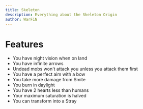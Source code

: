 ```yaml
---
title: Skeleton
description: Everything about the Skeleton Origin
author: WarFiN
---
```


# Features

- You have night vision when on land
- You have infinite arrows
- Undead mobs won't attack you unless you attack them first
- You have a perfect aim with a bow
- You take more damage from Smite
- You burn in daylight
- You have 2 hearts less than humans
- Your maximum saturation is halved
- You can transform into a Stray